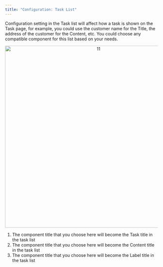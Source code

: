 ```yaml
---
title: "Configuration: Task List"
---
```


Configuration setting in the Task list will affect how a task is shown on the Task page, for example, you could use the customer name for the Title, the address of the customer for the Content, etc. You could choose any compatible component for this list based on your needs.

<div align="center">
  <img src="https://t3837933.p.clickup-attachments.com/t3837933/e6b8bc17-4b17-46a8-9cde-296288625a4b/11.png" alt="11" width="600" />
</div>

1. The component title that you choose here will become the Task title in the task list
2. The component title that you choose here will become the Content title in the task list
3. The component title that you choose here will become the Label title in the task list